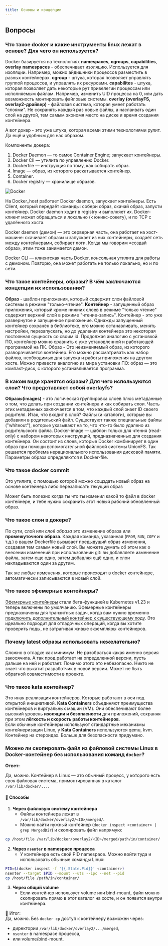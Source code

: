 ```yaml
---
title: Основы и концепции
---
```

## Вопросы
### Что такое docker и какие инструменты linux лежат в основе? Для чего он используется?

Docker базируется на технологиях **namespaces**, **cgroups**, **capabilities**, **overlay**
**namespaces** - обеспечивает изоляцию. Используется для изоляции. Например, можно айдишники процессов разместить в разных контейнерах.
**cgroup** - штука, которая позволяет управлять группой процессов, и управлять их ресурсами.
**capabilites** - штука, которая позволяет дать некоторые рут привелегии процессам или исполняемым файлам. Например, изменить UID процесса на 0, или дать возможность монтировать файловые системы.
**overlay (overlayFS, overlay2-драйвер)** - файловая система, которая умеет работать "слоями". Не сохранять каждый раз новые файлы, а наслаивать один слой на другой, тем самым экономя место на диске и время создания контейнера.

А вот докер - это уже штука, которая всеми этими технологиями рулит. Да ещё и удобным для нас образом.

Компоненты докера:
1. Docker Daemon — то самое Container Engine; запускает контейнеры.
2. Docker CII — утилита по управлению Docker.
3. Dockerfile — инструкция по тому, как собирать образ.
4. Image — образ, из которого раскатывается контейнер.
5. Container.
6. Docker registry — хранилище образов.

![Docker](../img/docker/docker.png)

На Docker_host работает Docker daemon, запускает контейнеры. Есть Client, который передаёт команды: собери образ, скачай образ, запусти контейнер. Docker daemon ходит в registry и выполняет их. Docker-клиент может обращаться и локально (к юникс-сокету), и по TCP с удалённого хоста.

Docker daemon (демон) — это серверная часть, она работает на хост-машине: скачивает образы и запускает из них контейнеры, создаёт сеть между контейнерами, собирает логи. Когда мы говорим «создай образ», этим тоже занимается демон.

Docker CLI — клиентская часть Docker, консольная утилита для работы с демоном. Повторю, она может работать не только локально, но и по сети.

### Что такое контейнеры, образы? В чём заключаются концепции их использования?

**Образ** - шаблон приложения, который содержит слои файловой системы в режиме "только-чтение".
**Контейнер** - запущенный образ приложения, который кроме нижних слоев в режиме "только чтение" содержит верхний слой в режиме "чтение-запись".
Контейнер - это уже развернутое и запущенное приложение. Однажды запущенный контейнер сохранён в библиотеке, его можно останавливать, менять настройки, перезапускать, но до удаления контейнера это некоторая постоянная сущность со своим id. Продолжая аналогию с установкой ПО, контейнер можно сравнить с уже установленной и работающей программой на ПК.
Образ - Это неизменяемый образ, из которого разворачивается контейнер. Его можно рассматривать как набор файлов, необходимых для запуска и работы приложения на другом хосте. Можно привести аналогию из мира установки ПО: образ — это компакт-диск, с которого устанавливается программа.

### В каком виде хранятся образы? Для чего используются слои? Что представляет собой overlayfs?

**Образы(images)** - это логическая группировка слоев плюс метаданные о том, что делать при создании контейнера и как собирать слои. Часть этих метаданных заключается в том, что каждый слой знает ID своего родителя.
Итак, что входит в слой? Файлы (и каталоги), которые вы добавили в родительский файл. Существуют также специальные файлы ("whiteout"), которые указывают на то, что что-то было удалено из родительского файла.
Docker-image — шаблон только для чтения (read-only) с набором некоторых инструкций, предназначенных для создания контейнера. Он состоит из слоев, которые Docker комбинирует в один образ при помощи вспомогательной файловой системы UnionFS. Так решается проблема нерационального использования дисковой памяти. Параметры образа определяются в Docker-file.

### Что такое docker commit

Это утилита, с помощью которой можно сощздать новый образ на основе контейнера либо перезаписать текущий образ

Может быть полезно когда ты что ты изменил какой то файл в docker контейнере, и тебе нужно сохранить этот новый рабочий обновленный образ.

### Что такое слои в докере?

По сути, слой или _слой образа_ это изменение образа или **промежуточного образа**. Каждая команда, указанная (`FROM`, `RUN`, `COPY` и т.д.) в вашем Dockerfile вызывает предыдущий образ изменения, создавая тем самым новый слой. Вы можете думать об этом как о внесении изменений при использовании git: вы добавляете изменение файла, затем еще одно, затем добавляя ещё одно, и слои накладываются один за другим.

Так же любые изменения, которые происходят в docker контейнере, автоматически записываются в новый слой.

### Что такое эфемерные контейнеры?

[Эфемерные контейнеры](https://kubernetes.io/docs/concepts/workloads/pods/ephemeral-containers/) стали бета-функцией в Kubernetes v1.23 и теперь включены по умолчанию.
Эфемерные контейнеры предназначены для транзитных задач, когда вам нужно временно [подключить дополнительный контейнер к существующему поду](https://kubernetes.io/docs/tasks/debug/debug-application/debug-running-pod/#ephemeral-container). Это идеально подходит для отладочных операций, когда вы хотите проверить поды, не затрагивая живые экземпляры контейнеров.

### Почему latest образы использовать нежелательно?

Сложно в отладке как минимум. Не разобраться какая именно версия закосячила. А так прод работает на определенной версии, пусть дальше на ней и работает.
Помимо этого это небезопасно. Никто не знает что выкатит разработчик в новой версии. Может не быть обратной совместимости в проекте.

### Что такое kata контейнер?

Это иная реализация контейнеров. Которые работают в оси под открытой инициативой. **Kata Containers** объединяют преимущества контейнеров и виртуальных машин (VM). Они обеспечивают более высокий уровень **изоляции и безопасности** для приложений, сохраняя при этом **лёгкость и скорость работы контейнеров**.  
Если обычные контейнеры используют стандартные механизмы контейнеризации Linux, у **Kata Containers** используются qemu, kvm.
Контейнер на стероидах. Больше для безопасности придумано.

### Можно ли скопировать файл из файловой системы Linux в Docker-контейнер без использования команд `docker`?

**Ответ:**

Да, можно. Контейнер в Linux — это обычный процесс, у которого есть своя файловая система, примонтированная в каталог `/var/lib/docker/...`.  
#### 🔹 Способы

1. **Через файловую систему контейнера**
   - Файлы контейнера лежат в `/var/lib/docker/overlay2/<ID>/merged/`.  
   - Можно найти нужный контейнер (`docker inspect <container> | grep MergedDir`) и скопировать файл напрямую:
```bash
cp /host/file /var/lib/docker/overlay2/<ID>/merged/path/in/container/
```

2. **Через `nsenter` в namespace процесса**
   - У контейнера есть свой PID namespace. Можно войти туда и использовать обычные команды Linux:  
```bash
PID=$(docker inspect -f '{{.State.Pid}}' <container>)
nsenter --target $PID --mount --uts --ipc --net --pid
cp /host/file /path/in/container/
```

3. **Через общий volume**
   - Если контейнер использует volume или bind-mount, файл можно скопировать прямо в этот каталог на хосте, и он появится внутри контейнера.  

📌 Итог:  
Да, можно. Без `docker cp` доступ к контейнеру возможен через:  
- директории `/var/lib/docker/overlay2/.../merged`,  
- `nsenter` в namespace процесса,  
- или volume/bind-mount.  

